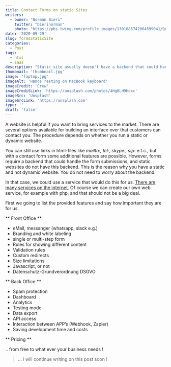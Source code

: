 ```yaml
---
title: Contact Forms on static Sites 
writers:
  - owner: "Norman Bieri"
    twitter: "bierinorman"
    photo: "https://pbs.twimg.com/profile_images/1301085742064599041/QgufA9ab_400x400.jpg"
date: '2020-09-29'
slug: formsStaticSite
categories:
  - Post
tags:
  - html
  - saas
description: "Static site usually doesn't have a backend that could handle the contact form."
thumbnail: 'thumbnail.jpg'
image: 'laptop.jpg'
imageAlt: 'Hands resting on MacBook keyboard'
imageCredit: 'Crew'
imageCreditLink: 'https://unsplash.com/photos/4Hg8LH9Hoxc'
imageSrc: 'Unsplash'
imageSrcLink: 'https://unsplash.com'
type: ''
draft: 'false'
---
```


A website is helpful if you want to bring services to the market. There are several options available for building an interface over that customers can contact you. The procedure depends on whether you run a static or dynamic website.

You can still use links in html-files like *mailto:, tel:, skype:, sip:* e.t.c., but with a contact form some additional features are possible. However, forms require a backend that could handle the form submissions, and static websites do not have this backend. This is the reason why you have a static and not dynamic website. You do not need to worry about the backend.

In that case, we could use a service that would do this for us. [There are many services on the internet](https://serverless.css-tricks.com/services/forms/). Of course we can create our own web service, for example with php, and that should not be a big deal.

First we going to list the provided features and say how important they are for us.

** Front Office **

  * eMail, messanger (whatsapp, slack e.g.)
  * Branding and white labeling
  * single or multi-step form
  * Rules for showing different content
  * Validation rules
  * Custom redirects
  * Size limitations
  * Javascript, or not
  * Datenschutz-Grundverordnung DSGVO
  
** Back Office **

  * Spam protection
  * Dashboard
  * Analytics
  * Testing mode
  * Data export
  * API access
  * Interaction between APP's (Webhook, Zapier)
  * Saving development time and costs

** Pricing **

.. from free to what ever your business needs !

> ... i will continue writing on this post soon !

